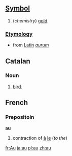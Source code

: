 ==[[Symbol]]==

# (''chemistry'') [[gold]].

===[[Etymology]]===

* from [[Latin]] ''[[aurum]]''

== Catalan ==
=== Noun ===

# [[bird]].

==French==
===Prepositoin===
'''au'''

# contraction of [[à]] [[le]] (''to the'')
[[fr:Au]] [[ja:au]] 
[[pl:au]] [[zh:au]]